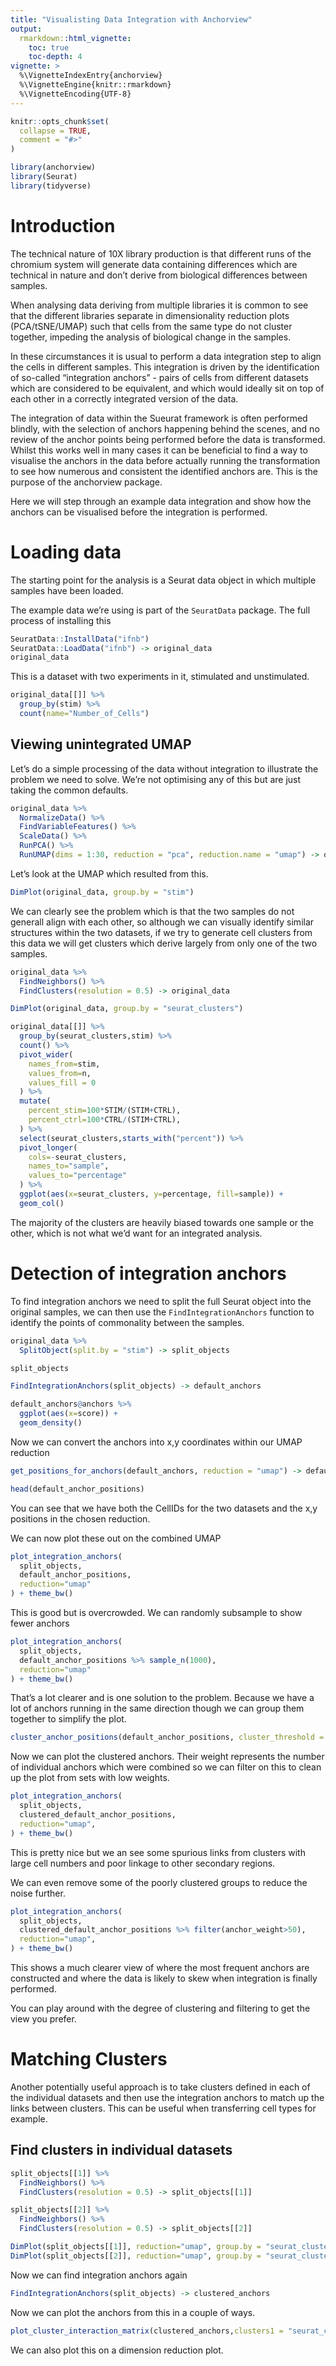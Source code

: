 ```yaml
---
title: "Visualisting Data Integration with Anchorview"
output: 
  rmarkdown::html_vignette:
    toc: true
    toc-depth: 4
vignette: >
  %\VignetteIndexEntry{anchorview}
  %\VignetteEngine{knitr::rmarkdown}
  %\VignetteEncoding{UTF-8}
---
```


```r
knitr::opts_chunk$set(
  collapse = TRUE,
  comment = "#>"
)
```

```r
library(anchorview)
library(Seurat)
library(tidyverse)
```

# Introduction
The technical nature of 10X library production is that different runs of the chromium system will generate data containing differences which are technical in nature and don't derive from biological differences between samples.

When analysing data deriving from multiple libraries it is common to see that the different libraries separate in dimensionality reduction plots (PCA/tSNE/UMAP) such that cells from the same type do not cluster together, impeding the analysis of biological change in the samples.

In these circumstances it is usual to perform a data integration step to align the cells in different samples.  This integration is driven by the identification of so-called "integration anchors" - pairs of cells from different datasets which are considered to be equivalent, and which would ideally sit on top of each other in a correctly integrated version of the data.

The integration of data within the Sueurat framework is often performed blindly, with the selection of anchors happening behind the scenes, and no review of the anchor points being performed before the data is transformed.  Whilst this works well in many cases it can be beneficial to find a way to visualise the anchors in the data before actually running the transformation to see how numerous and consistent the identified anchors are.  This is the purpose of the anchorview package.

Here we will step through an example data integration and show how the anchors can be visualised before the integration is performed.


# Loading data
The starting point for the analysis is a Seurat data object in which multiple samples have been loaded.

The example data we're using is part of the `SeuratData` package.  The full process of installing this 

```r
SeuratData::InstallData("ifnb")
SeuratData::LoadData("ifnb") -> original_data
original_data
```

This is a dataset with two experiments in it, stimulated and unstimulated.

```r
original_data[[]] %>%
  group_by(stim) %>%
  count(name="Number_of_Cells")
```

## Viewing unintegrated UMAP

Let's do a simple processing of the data without integration to illustrate the problem we need to solve.  We're not optimising any of this but are just taking the common defaults.

```r
original_data %>%
  NormalizeData() %>% 
  FindVariableFeatures() %>%
  ScaleData() %>%
  RunPCA() %>%
  RunUMAP(dims = 1:30, reduction = "pca", reduction.name = "umap") -> original_data
```

Let's look at the UMAP which resulted from this.

```r
DimPlot(original_data, group.by = "stim")
```

We can clearly see the problem which is that the two samples do not generall align with each other, so although we can visually identify similar structures within the two datasets, if we try to generate cell clusters from this data we will get clusters which derive largely from only one of the two samples.

```r
original_data %>%
  FindNeighbors() %>%
  FindClusters(resolution = 0.5) -> original_data
```

```r
DimPlot(original_data, group.by = "seurat_clusters")
```

```r
original_data[[]] %>%
  group_by(seurat_clusters,stim) %>%
  count() %>%
  pivot_wider(
    names_from=stim,
    values_from=n,
    values_fill = 0
  ) %>%
  mutate(
    percent_stim=100*STIM/(STIM+CTRL),
    percent_ctrl=100*CTRL/(STIM+CTRL),
  ) %>%
  select(seurat_clusters,starts_with("percent")) %>%
  pivot_longer(
    cols=-seurat_clusters,
    names_to="sample",
    values_to="percentage"
  ) %>%
  ggplot(aes(x=seurat_clusters, y=percentage, fill=sample)) +
  geom_col()

```

The majority of the clusters are heavily biased towards one sample or the other, which is not what we'd want for an integrated analysis.


# Detection of integration anchors

To find integration anchors we need to split the full Seurat object into the original samples, we can then use the `FindIntegrationAnchors` function to identify the points of commonality between the samples.

```r
original_data %>%
  SplitObject(split.by = "stim") -> split_objects

split_objects
```


```r
FindIntegrationAnchors(split_objects) -> default_anchors
```

```r
default_anchors@anchors %>%
  ggplot(aes(x=score)) +
  geom_density()

```

Now we can convert the anchors into x,y coordinates within our UMAP reduction

```r
get_positions_for_anchors(default_anchors, reduction = "umap") -> default_anchor_positions

head(default_anchor_positions)
```


You can see that we have both the CellIDs for the two datasets and the x,y positions in the chosen reduction.

We can now plot these out on the combined UMAP


```r
plot_integration_anchors(
  split_objects,
  default_anchor_positions,
  reduction="umap"
) + theme_bw()
```

This is good but is overcrowded.  We can randomly subsample to show fewer anchors

```r
plot_integration_anchors(
  split_objects,
  default_anchor_positions %>% sample_n(1000),
  reduction="umap"
) + theme_bw()
```

That's a lot clearer and is one solution to the problem.  Because we have a lot of anchors running in the same direction though we can group them together to simplify the plot.


```r
cluster_anchor_positions(default_anchor_positions, cluster_threshold = 3) -> clustered_default_anchor_positions
```


Now we can plot the clustered anchors.  Their weight represents the number of individual anchors which were combined so we can filter on this to clean up the plot from sets with low weights.

```r
plot_integration_anchors(
  split_objects,
  clustered_default_anchor_positions,
  reduction="umap",
) + theme_bw() 
```

This is pretty nice but we an see some spurious links from clusters with large cell numbers and poor linkage to other secondary regions.

We can even remove some of the poorly clustered groups to reduce the noise further.

```r
plot_integration_anchors(
  split_objects,
  clustered_default_anchor_positions %>% filter(anchor_weight>50),
  reduction="umap",
) + theme_bw() 
```

This shows a much clearer view of where the most frequent anchors are constructed and where the data is likely to skew when integration is finally performed.

You can play around with the degree of clustering and filtering to get the view you prefer.

# Matching Clusters

Another potentially useful approach is to take clusters defined in each of the individual datasets and then use the integration anchors to match up the links between clusters.  This can be useful when transferring cell types for example.

## Find clusters in individual datasets

```r
split_objects[[1]] %>%
  FindNeighbors() %>%
  FindClusters(resolution = 0.5) -> split_objects[[1]]

split_objects[[2]] %>%
  FindNeighbors() %>%
  FindClusters(resolution = 0.5) -> split_objects[[2]]

DimPlot(split_objects[[1]], reduction="umap", group.by = "seurat_clusters") + ggtitle(split_objects[[1]][[]]$stim[[1]])
DimPlot(split_objects[[2]], reduction="umap", group.by = "seurat_clusters") + ggtitle(split_objects[[2]][[]]$stim[[1]])
```

Now we can find integration anchors again

```r
FindIntegrationAnchors(split_objects) -> clustered_anchors
```

Now we can plot the anchors from this in a couple of ways.

```r
plot_cluster_interaction_matrix(clustered_anchors,clusters1 = "seurat_clusters", clusters2 = "seurat_clusters")
```

We can also plot this on a dimension reduction plot.




